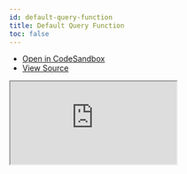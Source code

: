 ```yaml
---
id: default-query-function
title: Default Query Function
toc: false
---
```


- [Open in CodeSandbox](https://codesandbox.io/s/github/TanStack/svelte-query/tree/master/examples/default-query-function)
- [View Source](https://github.com/TanStack/svelte-query/tree/master/examples/default-query-function)

<iframe
  src="https://codesandbox.io/embed/github/TanStack/svelte-query/tree/master/examples/default-query-function?autoresize=1&fontsize=14&theme=dark"
  title="TanStack/svelte-query: default-query-function"
  sandbox="allow-forms allow-modals allow-popups allow-presentation allow-same-origin allow-scripts"
  style={{
    width: '100%',
    height: '80vh',
    border: '0',
    borderRadius: 8,
    overflow: 'hidden',
    position: 'static',
    zIndex: 0,
  }}
></iframe>
